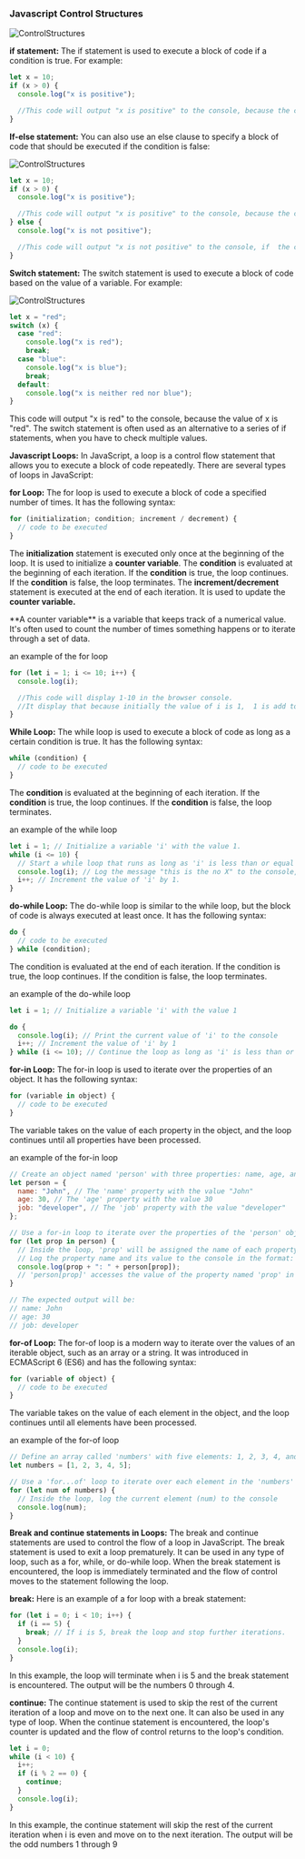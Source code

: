
### Javascript Control Structures

![ControlStructures](/Javascipt-controlStructures.png)

**if statement:** The if statement is used to execute a block of code if a condition is true. For example:

```js copy
let x = 10;
if (x > 0) {
  console.log("x is positive");

  //This code will output "x is positive" to the console, because the condition x > 0 is true.
}
```

**If-else statement:** You can also use an else clause to specify a block of code that should be executed if the condition is false:

![ControlStructures](/Javascipt-controlStructures-ifelse.png)

```js copy
let x = 10;
if (x > 0) {
  console.log("x is positive");

  //This code will output "x is positive" to the console, because the condition x > 0 is true.
} else {
  console.log("x is not positive");

  //This code will output "x is not positive" to the console, if  the condition x > 0 is false.
}
```

**Switch statement:** The switch statement is used to execute a block of code based on the value of a variable. For example:

![ControlStructures](/Javascipt-controlStructures-switchStatement.png)

```js copy
let x = "red";
switch (x) {
  case "red":
    console.log("x is red");
    break;
  case "blue":
    console.log("x is blue");
    break;
  default:
    console.log("x is neither red nor blue");
}
```

This code will output "x is red" to the console, because the value of x is "red". The switch statement is often used as an alternative to a series of if statements, when you have to check multiple values.

**Javascript Loops:** In JavaScript, a loop is a control flow statement that allows you to execute a block of code repeatedly. There are several types of loops in JavaScript:

**for Loop:** The for loop is used to execute a block of code a specified number of times. It has the following syntax:

```js copy
for (initialization; condition; increment / decrement) {
  // code to be executed
}
```

The **initialization** statement is executed only once at the beginning of the loop. It is used to initialize a **counter variable**. The **condition** is evaluated at the beginning of each iteration. If the **condition** is true, the loop continues. If the **condition** is false, the loop terminates. The **increment/decrement** statement is executed at the end of each iteration. It is used to update the **counter variable.**

<Callout emoji="💡">
  **A counter variable** is a variable that keeps track of a numerical value.
  It's often used to count the number of times something happens or to iterate
  through a set of data.
</Callout>

an example of the for loop

```js copy
for (let i = 1; i <= 10; i++) {
  console.log(i);

  //This code will display 1-10 in the browser console.
  //It display that because initially the value of i is 1,  1 is add to i using (i++) and it is made to repeat itself using (for) but not exceeding 10 according to (i<=10).
}
```

**While Loop:** The while loop is used to execute a block of code as long as a certain condition is true. It has the following syntax:

```js copy
while (condition) {
  // code to be executed
}
```

The **condition** is evaluated at the beginning of each iteration. If the **condition** is true, the loop continues. If the **condition** is false, the loop terminates.

an example of the while loop

```js copy
let i = 1; // Initialize a variable 'i' with the value 1.
while (i <= 10) {
  // Start a while loop that runs as long as 'i' is less than or equal to 10.
  console.log(i); // Log the message "this is the no X" to the console, where X is the current value of 'i'.
  i++; // Increment the value of 'i' by 1.
}
```

**do-while Loop:** The do-while loop is similar to the while loop, but the block of code is always executed at least once. It has the following syntax:

```js copy
do {
  // code to be executed
} while (condition);
```

The condition is evaluated at the end of each iteration. If the condition is true, the loop continues. If the condition is false, the loop terminates.

an example of the do-while loop

```js copy
let i = 1; // Initialize a variable 'i' with the value 1

do {
  console.log(i); // Print the current value of 'i' to the console
  i++; // Increment the value of 'i' by 1
} while (i <= 10); // Continue the loop as long as 'i' is less than or equal to 10
```

**for-in Loop:** The for-in loop is used to iterate over the properties of an object. It has the following syntax:

```js copy
for (variable in object) {
  // code to be executed
}
```

The variable takes on the value of each property in the object, and the loop continues until all properties have been processed.

an example of the for-in loop

```js copy
// Create an object named 'person' with three properties: name, age, and job
let person = {
  name: "John", // The 'name' property with the value "John"
  age: 30, // The 'age' property with the value 30
  job: "developer", // The 'job' property with the value "developer"
};

// Use a for-in loop to iterate over the properties of the 'person' object
for (let prop in person) {
  // Inside the loop, 'prop' will be assigned the name of each property in the object in turn
  // Log the property name and its value to the console in the format: "property: value"
  console.log(prop + ": " + person[prop]);
  // 'person[prop]' accesses the value of the property named 'prop' in the 'person' object
}

// The expected output will be:
// name: John
// age: 30
// job: developer
```

**for-of Loop:** The for-of loop is a modern way to iterate over the values of an iterable object, such as an array or a string. It was introduced in ECMAScript 6 (ES6) and has the following syntax:

```js copy
for (variable of object) {
  // code to be executed
}
```

The variable takes on the value of each element in the object, and the loop continues until all elements have been processed.

an example of the for-of loop

```js copy
// Define an array called 'numbers' with five elements: 1, 2, 3, 4, and 5
let numbers = [1, 2, 3, 4, 5];

// Use a 'for...of' loop to iterate over each element in the 'numbers' array
for (let num of numbers) {
  // Inside the loop, log the current element (num) to the console
  console.log(num);
}
```

**Break and continue statements in Loops:** The break and continue statements are used to control the flow of a loop in JavaScript. The break statement is used to exit a loop prematurely. It can be used in any type of loop, such as a for, while, or do-while loop. When the break statement is encountered, the loop is immediately terminated and the flow of control moves to the statement following the loop.

**break:** Here is an example of a for loop with a break statement:

```js copy
for (let i = 0; i < 10; i++) {
  if (i == 5) {
    break; // If i is 5, break the loop and stop further iterations.
  }
  console.log(i);
}
```

In this example, the loop will terminate when i is 5 and the break statement is encountered. The output will be the numbers 0 through 4.

**continue:** The continue statement is used to skip the rest of the current iteration of a loop and move on to the next one. It can also be used in any type of loop. When the continue statement is encountered, the loop's counter is updated and the flow of control returns to the loop's condition.

```js copy
let i = 0;
while (i < 10) {
  i++;
  if (i % 2 == 0) {
    continue;
  }
  console.log(i);
}
```

In this example, the continue statement will skip the rest of the current iteration when i is even and move on to the next iteration. The output will be the odd numbers 1 through 9
